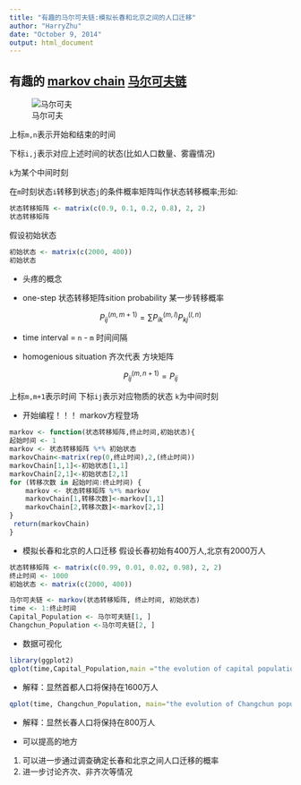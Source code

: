 ```yaml
---
title: "有趣的马尔可夫链:模拟长春和北京之间的人口迁移"
author: "HarryZhu"
date: "October 9, 2014"
output: html_document
---
```



## 有趣的 [markov chain](https://en.wikipedia.org/wiki/Markov_chain) [马尔可夫链](http://setosa.io/blog/2014/07/26/markov-chains/)
![马尔可夫](https://upload.wikimedia.org/wikipedia/commons/2/2b/Markovkate_01.svg)

上标```m,n```表示开始和结束的时间

下标```i,j```表示对应上述时间的状态(比如人口数量、雾霾情况)

```k```为某个中间时刻

在```m```时刻状态```i```转移到状态```j```的条件概率矩阵叫作状态转移概率;形如:


```r
状态转移矩阵 <- matrix(c(0.9, 0.1, 0.2, 0.8), 2, 2)
状态转移矩阵
```
假设初始状态
```r
初始状态 <- matrix(c(2000, 400))
初始状态
```
* 头疼的概念

* one-step 状态转移矩阵sition probability 某一步转移概率

$${P_{ij}}^{(m,m+1)} = \sum {{P_{ik}}^{(m,l)}{P_{kj}}^{(l,n)}}$$

* time interval = ```n``` - ```m``` 时间间隔

* homogenious situation 齐次代表 方块矩阵

$${P_{ij}}^{(m,n+1)} ={P_{ij}}$$ 



上标```m,m+1```表示时间
下标```ij```表示对应物质的状态
```k```为中间时刻

* 开始编程！！！ markov方程登场

```r

markov <- function(状态转移矩阵,终止时间,初始状态){  
起始时间 <- 1
markov <- 状态转移矩阵 %*% 初始状态
markovChain<-matrix(rep(0,终止时间),2,(终止时间))
markovChain[1,1]<-初始状态[1,1]
markovChain[2,1]<-初始状态[2,1]
for (转移次数 in 起始时间:终止时间) {
    markov <- 状态转移矩阵 %*% markov
    markovChain[1,转移次数]<-markov[1,1]
    markovChain[2,转移次数]<-markov[2,1]
} 
 return(markovChain)
}
```
* 模拟长春和北京的人口迁移
假设长春初始有400万人,北京有2000万人
```r
状态转移矩阵 <- matrix(c(0.99, 0.01, 0.02, 0.98), 2, 2)
终止时间 <- 1000
初始状态 <- matrix(c(2000, 400))

马尔可夫链 <- markov(状态转移矩阵, 终止时间, 初始状态)
time <- 1:终止时间
Capital_Population <- 马尔可夫链[1, ] 
Changchun_Population <-马尔可夫链[2, ]
```
* 数据可视化
```r
library(ggplot2)
qplot(time,Capital_Population,main ="the evolution of capital population" )
```
* 解释：显然首都人口将保持在1600万人
```r
qplot(time, Changchun_Population, main="the evolution of Changchun population")
```
* 解释：显然长春人口将保持在800万人

* 可以提高的地方
1. 可以进一步通过调查确定长春和北京之间人口迁移的概率
2. 进一步讨论齐次、非齐次等情况









